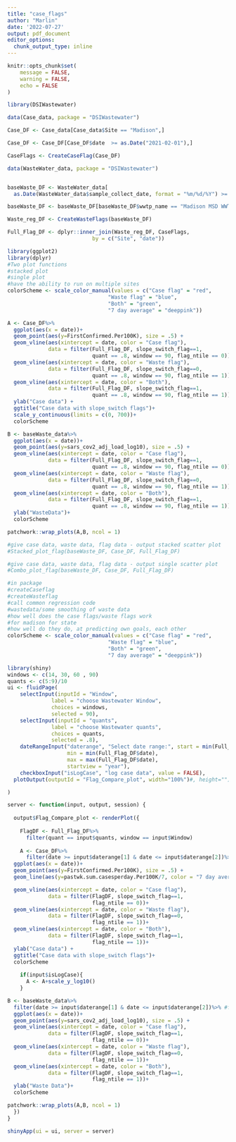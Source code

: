 ```yaml
---
title: "case_flags"
author: "Marlin"
date: '2022-07-27'
output: pdf_document
editor_options: 
  chunk_output_type: inline
---
```



```r
knitr::opts_chunk$set(
	message = FALSE,
	warning = FALSE,
	echo = FALSE
)
```

```r
library(DSIWastewater)
```

```r
data(Case_data, package = "DSIWastewater")

Case_DF <- Case_data[Case_data$Site == "Madison",]

Case_DF <- Case_DF[Case_DF$date  >= as.Date("2021-02-01"),]

CaseFlags <- CreateCaseFlag(Case_DF)
```

```r
data(WasteWater_data, package = "DSIWastewater")


baseWaste_DF <- WasteWater_data[
  as.Date(WasteWater_data$sample_collect_date, format = "%m/%d/%Y") >= as.Date("2021-02-01"),]

baseWaste_DF <- baseWaste_DF[baseWaste_DF$wwtp_name == "Madison MSD WWTF",]

Waste_reg_DF <- CreateWasteFlags(baseWaste_DF)
```

```r
Full_Flag_DF <- dplyr::inner_join(Waste_reg_DF, CaseFlags,
                           by = c("Site", "date"))
```

```r
library(ggplot2)
library(dplyr)
#Two plot functions
#stacked plot
#single plot 
#have the ability to run on multiple sites
colorScheme <- scale_color_manual(values = c("Case flag" = "red",
                                "Waste flag" = "blue",
                                "Both" = "green",
                                "7 day average" = "deeppink")) 

A <- Case_DF%>%
  ggplot(aes(x = date))+
  geom_point(aes(y=FirstConfirmed.Per100K), size = .5) +
  geom_vline(aes(xintercept = date, color = "Case flag"),
             data = filter(Full_Flag_DF, slope_switch_flag==1, 
                           quant == .8, window == 90, flag_ntile == 0))+
  geom_vline(aes(xintercept = date, color = "Waste flag"),
             data = filter(Full_Flag_DF, slope_switch_flag==0, 
                           quant == .8, window == 90, flag_ntile == 1))+
  geom_vline(aes(xintercept = date, color = "Both"),
             data = filter(Full_Flag_DF, slope_switch_flag==1, 
                           quant == .8, window == 90, flag_ntile == 1))+
  ylab("Case data") +
  ggtitle("Case data with slope_switch flags")+
  scale_y_continuous(limits = c(0, 700))+
  colorScheme

B <- baseWaste_data%>%
  ggplot(aes(x = date))+
  geom_point(aes(y=sars_cov2_adj_load_log10), size = .5) +
  geom_vline(aes(xintercept = date, color = "Case flag"),
             data = filter(Full_Flag_DF, slope_switch_flag==1, 
                           quant == .8, window == 90, flag_ntile == 0))+
  geom_vline(aes(xintercept = date, color = "Waste flag"),
             data = filter(Full_Flag_DF, slope_switch_flag==0, 
                           quant == .8, window == 90, flag_ntile == 1))+
  geom_vline(aes(xintercept = date, color = "Both"),
             data = filter(Full_Flag_DF, slope_switch_flag==1, 
                           quant == .8, window == 90, flag_ntile == 1))+
  ylab("WasteData")+
  colorScheme

patchwork::wrap_plots(A,B, ncol = 1)

#give case data, waste data, flag data - output stacked scatter plot
#Stacked_plot_flag(baseWaste_DF, Case_DF, Full_Flag_DF)

#give case data, waste data, flag data - output single scatter plot
#Combo_plot_flag(baseWaste_DF, Case_DF, Full_Flag_DF)
```


```r
#in package
#createCaseflag
#createWasteflag
#call common regression code
#wastedata/some smoothing of waste data
#how well does the case flags/waste flags work
#for madison for state
#how well do they do, at predicting own goals, each other
colorScheme <- scale_color_manual(values = c("Case flag" = "red",
                                "Waste flag" = "blue",
                                "Both" = "green",
                                "7 day average" = "deeppink")) 

library(shiny)
windows <- c(14, 30, 60 , 90)
quants <- c(5:9)/10
ui <- fluidPage(
    selectInput(inputId = "Window", 
              label = "choose Wastewater Window", 
              choices = windows,
              selected = 90),
    selectInput(inputId = "quants", 
              label = "choose Wastewater quants", 
              choices = quants,
              selected = .8),
    dateRangeInput("daterange", "Select date range:", start = min(Full_Flag_DF$date), end = max(Full_Flag_DF$date),
                   min = min(Full_Flag_DF$date),
                   max = max(Full_Flag_DF$date),
                   startview = "year"),
    checkboxInput("isLogCase", "log case data", value = FALSE),
  plotOutput(outputId = "Flag_Compare_plot", width="100%")#, height="")

)

server <- function(input, output, session) {
  
  output$Flag_Compare_plot <- renderPlot({
    
    FlagDF <- Full_Flag_DF%>%
      filter(quant == input$quants, window == input$Window)
    
    A <- Case_DF%>%
      filter(date >= input$daterange[1] & date <= input$daterange[2])%>% #filter using date range
  ggplot(aes(x = date))+
  geom_point(aes(y=FirstConfirmed.Per100K), size = .5) +
  geom_line(aes(y=pastwk.sum.casesperday.Per100K/7, color = "7 day average"))+

  geom_vline(aes(xintercept = date, color = "Case flag"),
             data = filter(FlagDF, slope_switch_flag==1, 
                           flag_ntile == 0))+
  geom_vline(aes(xintercept = date, color = "Waste flag"),
             data = filter(FlagDF, slope_switch_flag==0, 
                           flag_ntile == 1))+
  geom_vline(aes(xintercept = date, color = "Both"),
             data = filter(FlagDF, slope_switch_flag==1, 
                           flag_ntile == 1))+
  ylab("Case data") +
  ggtitle("Case data with slope_switch flags")+
  colorScheme
    
    if(input$isLogCase){
      A <- A+scale_y_log10()
    }

B <- baseWaste_data%>%
  filter(date >= input$daterange[1] & date <= input$daterange[2])%>% #filter using date range
  ggplot(aes(x = date))+
  geom_point(aes(y=sars_cov2_adj_load_log10), size = .5) +
  geom_vline(aes(xintercept = date, color = "Case flag"),
             data = filter(FlagDF, slope_switch_flag==1, 
                           flag_ntile == 0))+
  geom_vline(aes(xintercept = date, color = "Waste flag"),
             data = filter(FlagDF, slope_switch_flag==0, 
                           flag_ntile == 1))+
  geom_vline(aes(xintercept = date, color = "Both"),
             data = filter(FlagDF, slope_switch_flag==1, 
                           flag_ntile == 1))+
  ylab("Waste Data")+
  colorScheme

patchwork::wrap_plots(A,B, ncol = 1)
  })
}

shinyApp(ui = ui, server = server)


```